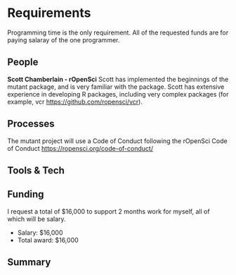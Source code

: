 # Requirements
<!-- 
An idea of what is required to make the project actually happen
-->

Programming time is the only requirement. All of the requested funds are for paying salaray of the one programmer.

## People
<!--
Who needs to be involved, what's the proposed structure, what will it take to get their involvement?
-->

**Scott Chamberlain - rOpenSci** Scott has implemented the beginnings of the mutant package, and is very familiar with the package. Scott has extensive experience in developing R packages, including very complex packages (for example, vcr <https://github.com/ropensci/vcr>). 


## Processes
<!-- 
What processes need to be put in place e.g. codes of conduct, regular ISC meetings, handover to the community at large?
-->

The mutant project will use a Code of Conduct following the rOpenSci Code of Conduct <https://ropensci.org/code-of-conduct/>

## Tools & Tech
<!--
What is going to be needed to deliver this project? 

Will cloud computing be used - if yes are there are necessary components that will be deciding factors between providers?

Are there tools or tech that don't exist that will be produced to facilitate the project?
-->

## Funding
<!-- 
[TO DO] THE GUIDANCE IS PRETTY UNCLEAR, ESP IN LIGHT OF GABOR'S PROPOSAL VS AWARD SIZE

-->

I request a total of $16,000 to support 2 months work for myself, all of which will be salary. 

* Salary: $16,000
* Total award: $16,000

## Summary
<!--
A summary of the requirements that contextualises the costs
-->


